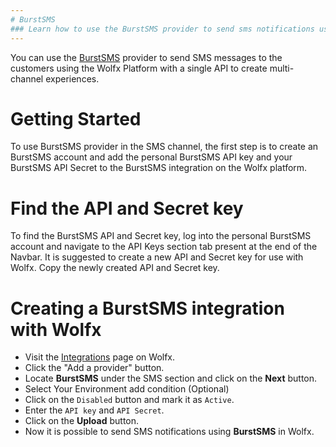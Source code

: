 ```yaml
---
# BurstSMS
### Learn how to use the BurstSMS provider to send sms notifications using Wolfx
---
```


You can use the [BurstSMS](https://burstsms.com/) provider to send SMS messages to the customers using the Wolfx Platform with a single API to create multi-channel experiences.

# Getting Started

To use BurstSMS provider in the SMS channel, the first step is to create an BurstSMS account and add the personal BurstSMS API key and your BurstSMS API Secret to the BurstSMS integration on the Wolfx platform.

# Find the API and Secret key

To find the BurstSMS API and Secret key, log into the personal BurstSMS account and navigate to the API Keys section tab present at the end of the Navbar. It is suggested to create a new API and Secret key for use with Wolfx. Copy the newly created API and Secret key.

# Creating a BurstSMS integration with Wolfx

- Visit the [Integrations](https://web.novu.co/integrations?utm_campaign=docs-sms-burstsms) page on Wolfx.
- Click the "Add a provider" button.
- Locate **BurstSMS** under the SMS section and click on the **Next** button.
- Select Your Environment add condition (Optional)
- Click on the `Disabled` button and mark it as `Active`.
- Enter the `API key` and `API Secret`.
- Click on the **Upload** button.
- Now it is possible to send SMS notifications using **BurstSMS** in Wolfx.
